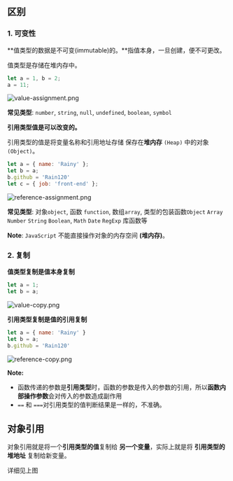 ## 区别

### 1. **可变性**

**值类型的数据是不可变(immutable)的。**指值本身，一旦创建，便不可更改。

值类型是存储在堆内存中。

```javascript
let a = 1, b = 2;
a = 11;
```



![value-assignment.png](./images/value-assignment.png)

**常见类型**: `number`, `string`, `null`, `undefined`, `boolean`, `symbol`

**引用类型值是可以改变的。**

引用类型的值是将变量名称和引用地址存储 保存在**堆内存** `(Heap)` 中的对象 `(Object)`。

```javascript
let a = { name: 'Rainy' };
let b = a;
b.github = 'Rain120'
let c = { job: 'front-end' };
```

![reference-assignment.png](./images/reference-assignment.png)

**常见类型**: 对象`object`, 函数 `function`, 数组`array`, 类型的包装函数`Object` `Array` `Number`  `String` `Boolean`,  `Math` `Date` `RegExp` 库函数等

**Note**: `JavaScript` 不能直接操作对象的内存空间 **(堆内存)**。

### 2. **复制**

**值类型复制是值本身复制**

```javascript
let a = 1;
let b = a;
```

![value-copy.png](./images/value-copy.png)

**引用类型复制是值的引用复制**

```javascript
let a = { name: 'Rainy' }
let b = a;
b.github = 'Rain120'
```

![reference-copy.png](./images/reference-copy.png)

**Note:**

- 函数传递的参数是**引用类型**时，函数的参数是传入的参数的引用，所以**函数内部操作参数**会对传入的参数造成副作用
- `==` 和 `===`对引用类型的值判断结果是一样的，不准确。

## 对象引用

对象引用就是将一个**引用类型的值**复制给 **另一个变量**，实际上就是将 **引用类型的堆地址** 复制给新变量。

详细见上图
